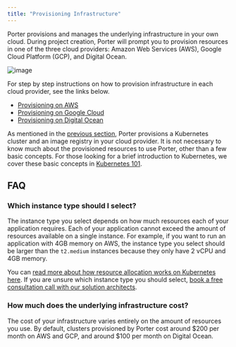 ```yaml
---
title: "Provisioning Infrastructure"
---
```


Porter provisions and manages the underlying infrastructure in your own cloud. During project creation, Porter will prompt you to provision resources in one of the three cloud providers: Amazon Web Services (AWS), Google Cloud Platform (GCP), and Digital Ocean.

![image](https://imagedelivery.net/l4LYM_vOYKe7O1NCT_Nc_g/cffd8494-a89d-4f82-fe5a-eece998b1400/large)

For step by step instructions on how to provision infrastructure in each cloud provider, see the links below.

* [Provisioning on AWS](/getting-started/provisioning-on-aws)
* [Provisioning on Google Cloud](/getting-started/provisioning-on-gcp)
* [Provisioning on Digital Ocean](/getting-started/provisioning-on-do)

As mentioned in the [previous section](/getting-started/linking-application-source), Porter provisions a Kubernetes cluster and an image registry in your cloud provider. It is not necessary to know much about the provisioned resources to use Porter, other than a few basic concepts. For those looking for a brief introduction to Kubernetes, we cover these basic concepts in [Kubernetes 101](/other/kubernetes-101).

## FAQ[](#faq "Direct link to heading")

### Which instance type should I select?[](#which-instance-type-should-i-select "Direct link to heading")

The instance type you select depends on how much resources each of your application requires. Each of your application cannot exceed the amount of resources available on a single instance. For example, if you want to run an application with 4GB memory on AWS, the instance type you select should be larger than the `t2.medium` instances because they only have 2 vCPU and 4GB memory.

You can [read more about how resource allocation works on Kubernetes here](/other/kubernetes-101). If you are unsure which instance type you should select, [book a free consultation call with our solution architects](mailto:contact@porter.run).

### How much does the underlying infrastructure cost?[](#how-much-does-the-underlying-infrastructure-cost "Direct link to heading")

The cost of your infrastructure varies entirely on the amount of resources you use. By default, clusters provisioned by Porter cost around $200 per month on AWS and GCP, and around $100 per month on Digital Ocean.